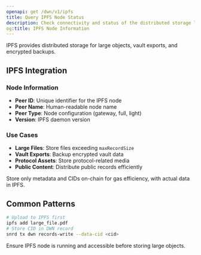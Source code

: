 ```yaml
---
openapi: get /dwn/v1/ipfs
title: Query IPFS Node Status
description: Check connectivity and status of the distributed storage layer
og:title: IPFS Node Information
---
```


<Info>
  IPFS provides distributed storage for large objects, vault exports, and encrypted backups.
</Info>

## IPFS Integration

### Node Information
- **Peer ID**: Unique identifier for the IPFS node
- **Peer Name**: Human-readable node name
- **Peer Type**: Node configuration (gateway, full, light)
- **Version**: IPFS daemon version

### Use Cases
- **Large Files**: Store files exceeding `maxRecordSize`
- **Vault Exports**: Backup encrypted vault data
- **Protocol Assets**: Store protocol-related media
- **Public Content**: Distribute public records efficiently

<Tip>
  Store only metadata and CIDs on-chain for gas efficiency, with actual data in IPFS.
</Tip>

## Common Patterns

```bash
# Upload to IPFS first
ipfs add large_file.pdf
# Store CID in DWN record
snrd tx dwn records-write --data-cid <cid>
```

<Warning>
  Ensure IPFS node is running and accessible before storing large objects.
</Warning>
